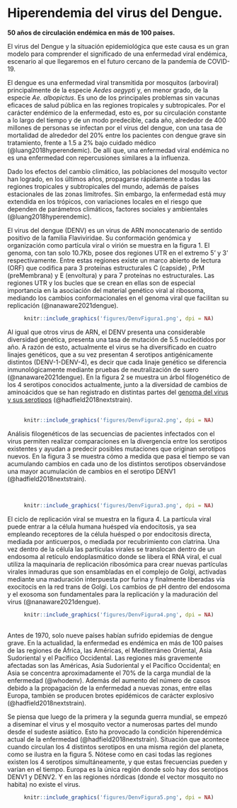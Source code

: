 # Hiperendemia del virus del Dengue.

**50 años de circulación endémica en más de 100 países.**

El virus del Dengue y la situación epidemiológica que este causa es un gran modelo para comprender el significado de una enfermedad viral endémica, escenario al que llegaremos en el futuro cercano de la pandemia de COVID-19.

El dengue es una enfermedad viral transmitida por mosquitos (arboviral) principalmente de la especie *Aedes aegypti* y, en menor grado, de la especie *Ae. albopictus*. Es uno de los principales problemas sin vacunas eficaces de salud pública en las regiones tropicales y subtropicales. Por el carácter endémico de la enfermedad, esto es, por su circulación constante a lo largo del tiempo y de un modo predecible, cada año, alrededor de 400 millones de personas se infectan por el virus del dengue, con una tasa de mortalidad de alrededor del 20% entre los pacientes con dengue grave sin tratamiento, frente a 1.5 a 2% bajo cuidado médico (@luang2018hyperendemic). De allí que, una enfermedad viral endémica no es una enfermedad con repercusiones similares a la influenza.

Dado los efectos del cambio climático, las poblaciones del mosquito vector han logrado, en los últimos años, propagarse rápidamente a todas las regiones tropicales y subtropicales del mundo, además de países estacionales de las zonas limítrofes. Sin embargo, la enfermedad está muy extendida en los trópicos, con variaciones locales en el riesgo que dependen de parámetros climáticos, factores sociales y ambientales (@luang2018hyperendemic).

El virus del dengue (DENV) es un virus de ARN monocatenario de sentido positivo de la familia Flaviviridae. Su conformación genómica y organización como partícula viral o virión se muestra en la figura 1. El genoma, con tan solo 10.7Kb, posee dos regiones UTR en el extremo 5' y 3' respectivamente. Entre estas regiones existe un marco abierto de lectura (ORF) que codifica para 3 proteínas estructurales C (capside) , PrM (preMembrana) y E (envoltura) y para 7 proteínas no estructurales. Las regiones UTR y los bucles que se crean en ellas son de especial importancia en la asociación del material genético viral al ribosoma, mediando los cambios conformacionales en el genoma viral que facilitan su replicación (@nanaware2021dengue).

<center>

```r
knitr::include_graphics('figures/DenvFigura1.png', dpi = NA)
```

</center>

Al igual que otros virus de ARN, el DENV presenta una considerable diversidad genética, presenta una tasa de mutación de 5.5 nucleótidos por año. A razón de esto, actualmente el virus se ha diversificado en cuatro linajes genéticos, que a su vez presentan 4 serotipos antigénicamente distintos (DENV-1-DENV-4), es decir que cada linaje genético se diferencia inmunológicamente mediante pruebas de neutralización de suero (@nanaware2021dengue). En la figura 2 se muestra un árbol filogenético de los 4 serotipos conocidos actualmente, junto a la diversidad de cambios de aminoácidos que se han registrado en distintas partes del [genoma del virus y sus serotipos](https://nextstrain.org/dengue/all) (@hadfield2018nextstrain).\
\
<center>

```r
knitr::include_graphics('figures/DenvFigura2.png', dpi = NA)
```

</center>

Análisis filogenéticos de las secuencias de pacientes infectados con el virus permiten realizar comparaciones en la divergencia entre los serotipos existentes y ayudan a predecir posibles mutaciones que originan serotipos nuevos. En la figura 3 se muestra cómo a medida que pasa el tiempo se van acumulando cambios en cada uno de los distintos serotipos observándose una mayor acumulación de cambios en el serotipo DENV1 (@hadfield2018nextstrain).

\
<center>

```r
knitr::include_graphics('figures/DenvFigura3.png', dpi = NA)
```

</center>

El ciclo de replicación viral se muestra en la figura 4. La partícula viral puede entrar a la célula humana huésped vía endocitosis, ya sea empleando receptores de la célula huésped o por endocitosis directa, mediada por anticuerpos, o mediada por recubrimiento con clatrina. Una vez dentro de la célula las partículas virales se translocan dentro de un endosoma al retículo endoplasmático donde se libera el RNA viral, el cual utiliza la maquinaria de replicación ribosómica para crear nuevas partículas virales inmaduras que son ensambladas en el complejo de Golgi, activadas mediante una maduración interpuesta por furina y finalmente liberadas vía exocitocis en la red trans de Golgi. Los cambios de pH dentro del endosoma y el exosoma son fundamentales para la replicación y la maduración del virus (@nanaware2021dengue).

<center>

```r
knitr::include_graphics('figures/DenvFigura4.png', dpi = NA)
```

</center>\
Antes de 1970, solo nueve países habían sufrido epidemias de dengue grave. En la actualidad, la enfermedad es endémica en más de 100 países de las regiones de África, las Américas, el Mediterráneo Oriental, Asia Sudoriental y el Pacífico Occidental. Las regiones más gravemente afectadas son las Américas, Asia Sudoriental y el Pacífico Occidental; en Asia se concentra aproximadamente el 70% de la carga mundial de la enfermedad (@whodenv). Además del aumento del número de casos debido a la propagación de la enfermedad a nuevas zonas, entre ellas Europa, también se producen brotes epidémicos de carácter explosivo (@hadfield2018nextstrain).

Se piensa que luego de la primera y la segunda guerra mundial, se empezó a diseminar el virus y el mosquito vector a numerosas partes del mundo desde el sudeste asiático. Esto ha provocado la condición hiperendémica actual de la enfermedad (@hadfield2018nextstrain). Situación que acontece cuando circulan los 4 distintos serotipos en una misma región del planeta, como se ilustra en la figura 5. Nótese como en casi todas las regiones existen los 4 serotipos simultáneamente, y que estas frecuencias pueden y varían en el tiempo. Europa es la única región donde solo hay dos serotipos DENV1 y DENV2. Y en las regiones nórdicas (donde el vector mosquito no habita) no existe el virus.

<center>

```r
knitr::include_graphics('figures/DenvFigura5.png', dpi = NA)
```

</center>
